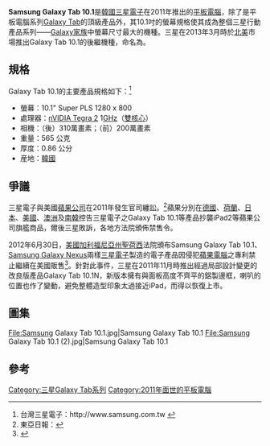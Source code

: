 {{Infobox information appliance
| name         = Samsung Galaxy Tab 10.1
| logo         = [[File:Galaxy_Tab_logo.svg|200px]]
| image        = [[File:Samsung_Galaxy_Tab_10.1.png|300px]]
| model number = p7100
| developer    = [[三星電子|三星電子]]
| family       = [[Samsung_Galaxy_Tab|Galaxy Tab]]
| type         = [[平板電腦|平板電腦]]
| releasedate  = {{Start date and age|2011|06|08}}<ref>{{Cite web |url=http://www.engadget.com/2011/06/02/samsung-galaxy-tab-hits-nyc-best-buy-next-week-nation-wide-on-j/ |title=存档副本 |accessdate=2012-04-24 |archive-date=2012-03-14 |archive-url=https://web.archive.org/web/20120314184242/http://www.engadget.com/2011/06/02/samsung-galaxy-tab-hits-nyc-best-buy-next-week-nation-wide-on-j/ |dead-url=no }}</ref>
| lifespan     = 
| price        = <!-- at initial release, not current price -->
| discontinued =
| supported    = No
| unitsshipped = 
| media        = 
| os           = [[Android|Android]] 3.2 Honeycomb
| power        = '''Galaxy Tab 10.1V'''<br> 6860[[mAh|mAh]][[電池|電池]] <br />'''Galaxy Tab 10.1'''<br>7000mAh電池
| cpu          = 1GHz[[雙核心|雙核心]][[Nvidia_Tegra_2|Nvidia Tegra 2]][[處理器|處理器]]
| storage      = 16/32/64[[GB|GB]][[快閃記憶體|快閃記憶體]]
| memory       = 1 GB
| display      = 1280×800 [[像素|像素]] (100 萬像素，<br />{{convert|10.1|in|cm|abbr=on}} 對角 (5.35×8.56 吋)、149 [[ppi|ppi]],<br />[[Super_PLS|Super PLS]] 顯示屏
| graphics     = 
| sound        = 
| input        = [[多點觸控|多點觸控]][[電容式|電容式]]顯示屏
| camera       = '''Galaxy Tab 10.1V''' <br /> 800萬像素[[自動對焦|自動對焦]][[鏡頭|鏡頭]]、[[LED|LED]][[閃燈|閃燈]]，200萬像素前置鏡頭<br>'''Galaxy Tab 10.1''' <br />310萬像素自動對焦鏡頭、[[LED|LED]]閃燈，200萬像素前置鏡頭
| connectivity = [[HSPA+|HSPA+]] 21 Mbit/s 850/900/1900/2100 MHz <br /> EDGE/GPRS 850/900/1800/1900 MHz <br /> [[Wi-Fi|Wi-Fi]] 802.11a/b/g/n, [[藍牙|藍牙]] 2.1 + EDR, HDMI (延長線)
| service      = <!-- online services offered -->
| dimensions   = '''Galaxy Tab 10.1V''' <br />{{convert|246.2|mm|in|abbr=on}} H<br />{{convert|170.4|mm|in|abbr=on}} W<br />{{convert|10.9|mm|in|abbr=on}} D<br />'''Galaxy Tab 10.1''' <br>{{convert|256.7|mm|in|abbr=on}} H<br />{{convert|175.3|mm|in|abbr=on}} W<br />{{convert|8.6|mm|in|abbr=on}} D
| weight       = '''Galaxy Tab 10.1V''' <br /> {{convert|599|g|lb|abbr=on}}<br>'''Galaxy Tab 10.1''' <br /> {{convert|565|g|lb|abbr=on}}
| predecessor  = Samsung Galaxy Tab
| successor    = Samsung Galaxy Tab 2 10.1
| related      = [[Samsung_Galaxy_S_II|Samsung Galaxy S II]] <br /> [[Samsung_Galaxy_Tab|Samsung Galaxy Tab]] <br /> [[Samsung_Galaxy_Tab_7.7|Samsung Galaxy Tab 7.7]]
| website      = {{URL|galaxytab.samsungmobile.com}}
}}

'''Samsung Galaxy Tab 10.1'''是[[韓國|韓國]][[三星電子|三星電子]]在2011年推出的[[平板電腦|平板電腦]]，除了是平板電腦系列[[Galaxy_Tab|Galaxy Tab]]的頂級產品外，其10.1吋的螢幕規格使其成為整個三星行動產品系列——[[Samsung_Galaxy|Galaxy家族]]中螢幕尺寸最大的機種。三星在2013年3月時於[[北美|北美]]市場推出Galaxy Tab 10.1的後繼機種，命名為{{link-en|三星Galaxy Tab 2 10.1|Samsung Galaxy Tab 2 10.1|Galaxy Tab 2 10.1}}。

==規格==
Galaxy Tab 10.1的主要產品規格如下：<ref>台灣三星電子：http://www.samsung.com.tw {{Wayback|url=http://www.samsung.com.tw/ |date=20180606182141 }}</ref>
*螢幕：10.1" Super PLS 1280 x 800
*處理器：[[NVIDIA_Tegra|nVIDIA Tegra 2]] 1[[GHz|GHz]]（[[雙核心|雙核心]]）
*相機：（後）310萬畫素；（前）200萬畫素
*重量：565 公克
*厚度：0.86 公分
*産地：[[韓國|韓國]]


==爭議==
三星電子與美國[[蘋果公司|蘋果公司]]在2011年發生官司纏訟。<ref>東亞日報：{{cite web |url=http://china.donga.com/big/srv/service.php3?bicode=020000&biid=2012031209208 |title=存档副本 |accessdate=2012-03-12 |deadurl=yes |archiveurl=https://archive.is/20120709104158/http://china.donga.com/big/srv/service.php3?bicode=020000&biid=2012031209208 |archivedate=2012-07-09 }}</ref>蘋果分別在[[德國|德國]]、[[荷蘭|荷蘭]]、[[日本|日本]]、[[美國|美國]]、[[澳洲|澳洲]]及[[南韓|南韓]]控告三星電子之Galaxy Tab 10.1等產品抄襲iPad2等蘋果公司旗艦商品，爾後三星敗訴，各地方法院頒佈禁售令。

2012年6月30日，[[美國|美國]][[加利福尼亞州|加利福尼亞州]][[聖荷西|聖荷西]]法院頒布Samsung Galaxy Tab 10.1、[[Galaxy_Nexus|Samsung Galaxy Nexus]]兩樣[[三星電子|三星電子]]製造的電子產品因侵犯[[蘋果電腦|蘋果電腦]]之專利禁止繼續在美國販售<ref>{{Cite web |url=http://tw.news.yahoo.com/%E4%B8%89%E6%98%9F-galaxy-nexus-%E5%9C%A8%E7%BE%8E%E9%81%AD%E7%A6%81%E5%94%AE-%E5%B0%88%E5%88%A9%E5%A4%A7%E6%88%B0%E9%80%A3%E8%BC%B8%E5%85%A9%E5%A0%B4-101850890.html |title=三星 Galaxy Nexus 、Galaxy Tab 10.1在美遭禁售　專利大戰連輸兩場 |accessdate=2012-07-02 |archive-date=2012-07-02 |archive-url=https://web.archive.org/web/20120702020250/http://tw.news.yahoo.com/%E4%B8%89%E6%98%9F-galaxy-nexus-%E5%9C%A8%E7%BE%8E%E9%81%AD%E7%A6%81%E5%94%AE-%E5%B0%88%E5%88%A9%E5%A4%A7%E6%88%B0%E9%80%A3%E8%BC%B8%E5%85%A9%E5%A0%B4-101850890.html |dead-url=no }}</ref>。針對此事件，三星在2011年11月時推出經過局部設計變更的改良版產品Galaxy Tab 10.1N，新版本擁有與面板高度不齊平的鋁製邊框，喇叭的位置也作了變動，避免整體造型印象太過接近iPad，而得以恢復上市{{R|BBCNews_20111117}}。

==圖集==
<gallery>
File:Samsung Galaxy Tab 10.1.jpg|Samsung Galaxy Tab 10.1
File:Samsung Galaxy Tab 10.1 (2).jpg|Samsung Galaxy Tab 10.1
</gallery>

==參考==
{{reflist|
<ref name="BBCNews_20111117">{{cite web|url=http://www.bbc.co.uk/news/technology-15773944 |language=en |title=Samsung redesigns Galaxy Tab after Apple's sales ban |publisher=[[BBC|BBC]]新聞 | date=2011年11月17日 |accessdate=2013年9月5日}}</ref>
}}

[[Category:三星Galaxy_Tab系列|Category:三星Galaxy Tab系列]]
[[Category:2011年面世的平板電腦|Category:2011年面世的平板電腦]]